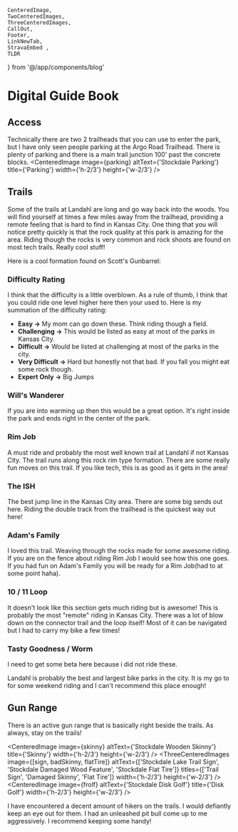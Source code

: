 
    CenteredImage, 
    TwoCenteredImages, 
    ThreeCenteredImages, 
    CallOut,
    Footer, 
    LinkNewTab, 
    StravaEmbed ,
    TLDR
} from '@/app/components/blog'


# Digital Guide Book
<TLDR
text="Landahl is one of the largest and all around best places to ride in Kansas City. You will find everything from easy single track to challenging tech and probably the best downhill trail in the city! You haven't rode Kansas City until you ride this park!"
/>

## Access
Technically there are two 2 trailheads that you can use to enter the park, but I have only seen people parking at the Argo Road Trailhead. There is plenty of parking and there is a main trail junction 100' past the concrete blocks.
<CenteredImage image={parking} altText={'Stockdale Parking'} title={'Parking'} width={'h-2/3'} height={'w-2/3'} />

## Trails
Some of the trails at Landahl are long and go way back into the woods. You will find yourself at times a few miles away from the trailhead, providing a remote feeling that is hard to find in Kansas City. One thing that you will notice pretty quickly is that the rock quality at this park is amazing for the area. Riding though the rocks is very common and rock shoots are found on most tech trails. Really cool stuff!

Here is a cool formation found on Scott's Gunbarrel:

### Difficulty Rating
I think that the difficulty is a little overblown. As a rule of thumb, I think that you could ride one level higher here then your used to. Here is my summation of the difficulty rating:
* __Easy ->__ My mom can go down these. Think riding though a field. 
* __Challenging ->__ This would be listed as easy at most of the parks in Kansas City.
* __Difficult ->__ Would be listed at challenging at most of the parks in the city.
* __Very Difficult ->__ Hard but honestly not that bad. If you fall you might eat some rock though.
* __Expert Only ->__ Big Jumps


### Will's Wanderer
If you are into warming up then this would be a great option. It's right inside the park and ends right in the center of the park.

### Rim Job
A must ride and probably the most well known trail at Landahl if not Kansas City. The trail runs along this rock rim type formation. There are some really fun moves on this trail. If you like tech, this is as good as it gets in the area!

### The ISH
The best jump line in the Kansas City area. There are some big sends out here. Riding the double track from the trailhead is the quickest way out here!

### Adam's Family
I loved this trail. Weaving through the rocks made for some awesome riding. If you are on the fence about riding Rim Job I would see how this one goes. If you had fun on Adam's Family you will be ready for a Rim Job(had to at some point haha).

### 10 / 11 Loop
It doesn't look like this section gets much riding but is awesome! This is probably the most "remote" riding in Kansas City. There was a lot of blow down on the connector trail and the loop itself! Most of it can be navigated but I had to carry my bike a few times!

### Tasty Goodness / Worm
I need to get some beta here because i did not ride these.

Landahl is probably the best and largest bike parks in the city. It is my go to for some weekend riding and I can't recommend this place enough!

## Gun Range
There is an active gun range that is basically right beside the trails. As always, stay on the trails!

<CallOut
title="Bike Tools"
text="I recommend tubeless tires and carrying a pump and dynaplugs to fix flat tires. While making this guide I only got one flat tire, and I think it was due to the age of the tire rather than a puncture."
/>
<CenteredImage image={skinny} altText={'Stockdale Wooden Skinny'} title={'Skinny'} width={'h-2/3'} height={'w-2/3'} />
<ThreeCenteredImages image={[sign, badSkinny, flatTire]} altText={['Stockdale Lake Trail Sign', 'Stockdale Damaged Wood Feature', 'Stockdale Flat Tire']} titles={['Trail Sign', 'Damaged Skinny', 'Flat Tire']} width={'h-2/3'} height={'w-2/3'} />
<CenteredImage image={frolf} altText={'Stockdale Disk Golf'} title={'Disk Golf'} width={'h-2/3'} height={'w-2/3'} />

I have encountered a decent amount of hikers on the trails. I would defiantly keep an eye out for them. I had an unleashed pit bull come up to me aggressively. I recommend keeping some <BearSpray/> handy!
